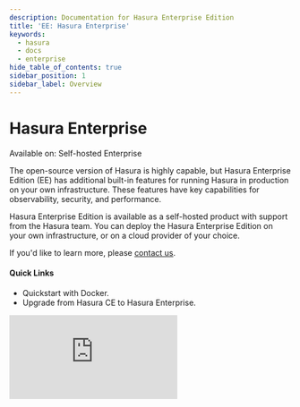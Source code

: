 ```yaml
---
description: Documentation for Hasura Enterprise Edition
title: 'EE: Hasura Enterprise'
keywords:
  - hasura
  - docs
  - enterprise
hide_table_of_contents: true
sidebar_position: 1
sidebar_label: Overview
---
```



# <Enterprise /> Hasura Enterprise

<div className="badge badge--primary heading-badge" style={{ marginBottom: `1rem` }}>
  Available on: Self-hosted Enterprise
</div>

<div className="overview-header">
  <div className="overview-text">
    <p>
    The open-source version of Hasura is highly capable, but Hasura Enterprise Edition (EE) has additional built-in 
    features for running Hasura in production on your own infrastructure. These features have key capabilities for observability, security, 
    and performance.
    </p>
    <p>
    Hasura Enterprise Edition is available as a self-hosted product with support from the Hasura team. You can deploy 
    the Hasura Enterprise Edition on your own infrastructure, or on a cloud provider of your choice.
    </p>
    <p>
        If you'd like to learn more, please <a href="mailto:sales@hasura.io">contact us</a>.
    </p>
    <h4>Quick Links</h4>
    <ul>
      <li>
        <VersionedLink to="/enterprise/getting-started/quickstart-docker">
          Quickstart with Docker.
        </VersionedLink>
      </li>
      <li>
        <VersionedLink to="/enterprise/upgrade-ce-to-ee/">
          Upgrade from Hasura CE to Hasura Enterprise.
        </VersionedLink>
      </li>
    </ul>

  </div>
 <iframe
        src="https://www.youtube.com/embed/QE3mTzE9a3o"
        frameborder="0"
        allow="accelerometer; autoplay; encrypted-media; gyroscope; picture-in-picture"
        allowFullScreen
      />
</div>

## Hasura Enterprise Edition Features

<p>Hasura EE capabilities include all the features of the Hasura Open Source Community Edition plus:</p>
<div className="overview-gallery">
  <h2 style={{ gridColumn: `1 / -1`, marginTop: `1.2rem`, marginBottom: `.3rem`, justifySelf: `start`, fontSize: `1.8rem` }}>Databases</h2>
  <VersionedLink to="/databases/snowflake/index/">
    <div className="card">
      <h3>Snowflake</h3>
      <p>Learn how to connect Hasura to Snowflake using Hasura Enterprise Edition.</p>
    </div>
  </VersionedLink>
  <VersionedLink to="/databases/athena/index/">
    <div className="card">
      <h3>Amazon Athena</h3>
      <p>Learn how to connect Hasura to Amazon Athena using Hasura Enterprise Edition.</p>
    </div>
  </VersionedLink>
  <VersionedLink to="/databases/mysql/index/">
    <div className="card">
      <h3>MySQL</h3>
      <p>Learn how to connect Hasura to MySQL using Hasura Enterprise Edition.</p>
    </div>
  </VersionedLink>
  <h2 style={{ gridColumn: `1 / -1`, marginTop: `1.2rem`, marginBottom: `.3rem`, justifySelf: `start`, fontSize: `1.8rem` }}>Performance</h2>
  <VersionedLink to="/queries/response-caching/">
    <div className="card">
      <h3>Caching</h3>
      <p>Learn how to configure caching in Hasura Enterprise Edition to improve the performance of your GraphQL API.</p>
    </div>
  </VersionedLink>
  <VersionedLink to="/databases/database-config/read-replicas/">
    <div className="card">
      <h3>Read Replicas</h3>
      <p>
        Learn how to configure read replicas in Hasura Enterprise Edition to load balance your database queries and subscriptions.
      </p>
    </div>
  </VersionedLink>
  <h2 style={{ gridColumn: `1 / -1`, marginTop: `1.2rem`, marginBottom: `.3rem`, justifySelf: `start`, fontSize: `1.8rem` }}>Security</h2>
  <VersionedLink to="/security/api-limits/">
    <div className="card">
      <h3>API Limiting</h3>
      <p>Keep your API secure with API limiting to prevent users from abusing your GraphQL API.</p>
    </div>

  </VersionedLink>
  <VersionedLink to="/security/allow-list/#role-based-allow-list">
    <div className="card">
      <h3>Role Based Allow List</h3>
      <p>Use a role based allow list to restrict access to your GraphQL API and its operations.</p>
    </div>
  </VersionedLink>
  <VersionedLink to="/security/disable-graphql-introspection/">
    <div className="card">
      <h3>Disable GraphQL Introspection</h3>
      <p>Prevent unauthorized access to your GraphQL API by disabling GraphQL introspection in Hasura Enterprise.</p>
    </div>
  </VersionedLink>
  <VersionedLink to="/security/multiple-admin-secrets/">
    <div className="card">
      <h3>Multiple Admin Secrets</h3>
      <p>Configure multiple admin secrets in Hasura Enterprise Edition.</p>
    </div>
  </VersionedLink>
  <VersionedLink to="/security/multiple-jwt-secrets/">
    <div className="card">
      <h3>Multiple JWT Secrets</h3>
      <p>Configure multiple JWT secrets in Hasura Enterprise Edition to support multiple authentication providers.</p>
    </div>
  </VersionedLink>
  <h2 style={{ gridColumn: `1 / -1`, marginTop: `1.2rem`, marginBottom: `.3rem`, justifySelf: `start`, fontSize: `1.8rem` }}>Event Triggers</h2>
  <VersionedLink to="/event-triggers/clean-up/auto-cleanup/">
    <div className="card">
      <h3>Auto Cleanup of Event Triggers</h3>
      <p>Learn how to configure auto cleanup of Event Triggers in Hasura Enterprise Edition to keep your logs clean.</p>
    </div>
  </VersionedLink>
  <h2 style={{ gridColumn: `1 / -1`, marginTop: `1.2rem`, marginBottom: `.3rem`, justifySelf: `start`, fontSize: `1.8rem` }}>Observability</h2>
  <VersionedLink to="/deployment/logging/">
    <div className="card">
      <h3>Logs</h3>
      <p>
        Learn how to configure logging in Hasura Enterprise Edition to monitor your GraphQL API and troubleshoot issues.
      </p>
    </div>
  </VersionedLink>
  <VersionedLink to="/enterprise/metrics/">
    <div className="card">
      <h3>Metrics via Prometheus</h3>
      <p>Learn how to configure Prometheus in Hasura Enterprise Edition to monitor your GraphQL API.</p>
    </div>
  </VersionedLink>
  <VersionedLink to="/enterprise/opentelemetry/">
    <div className="card">
      <h3>Traces via OpenTelemetry</h3>
      <p>Learn how to configure OpenTelemetry in Hasura Enterprise Edition.</p>
    </div>
  </VersionedLink>
</div>
